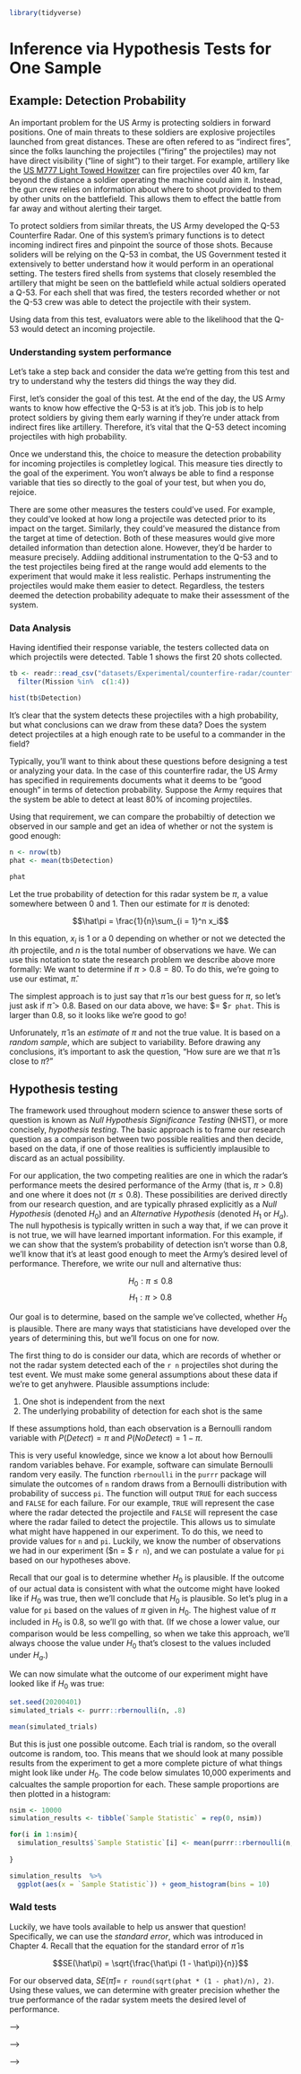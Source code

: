 ```r

library(tidyverse)


```

# Inference via Hypothesis Tests for One Sample {#HT}

<!-- Alternative: -->
<!-- - Define the objective of the experiment -->
<!-- - Select appropriate response variables -->
<!-- - Identify sources of variation -->
<!-- - Choose experimental design -->
<!-- - Perform the test -->
<!-- - Statistically analyze the data -->
<!-- - Draw conclusions -->

## Example:  Detection Probability

An important problem for the US Army is protecting soldiers in forward positions. One of main threats to these soldiers are explosive projectiles launched from great distances. These are often refered to as "indirect fires", since the folks launching the projectiles ("firing" the projectiles) may not have direct visibility ("line of sight") to their target. For example, artillery like the <a href = "https://en.wikipedia.org/wiki/M777_howitzer">US M777 Light Towed Howitzer</a> can fire projectiles over 40 km, far beyond the distance a soldier operating the machine could aim it. Instead, the gun crew relies on information about where to shoot provided to them by other units on the battlefield. This allows them to effect the battle from far away and without alerting their target.

To protect soldiers from similar threats, the US Army developed the Q-53 Counterfire Radar. One of this system's primary functions is to detect incoming indirect fires and pinpoint the source of those shots. Because soliders will be relying on the Q-53 in combat, the US Government tested it extensively to better understand how it would perform in an operational setting. The testers fired shells from systems that closely resembled the artillery that might be seen on the battlefield while actual soldiers operated a Q-53. For each shell that was fired, the testers recorded whether or not the Q-53 crew was able to detect the projectile with their system. 

Using data from this test, evaluators were able to the likelihood that the Q-53 would detect an incoming projectile. 

### Understanding system performance

Let's take a step back and consider the data we're getting from this test and try to understand why the testers did things the way they did. 

First, let's consider the goal of this test. At the end of the day, the US Army wants to know how effective the Q-53 is at it's job. This job is to help protect soldiers by giving them early warning if they're under attack from indirect fires like artillery. Therefore, it's vital that the Q-53 detect incoming projectiles with high probability. 

Once we understand this, the choice to measure the detection probability for incoming projectiles is completley logical. This measure ties directly to the goal of the experiment. You won't always be able to find a response variable that ties so directly to the goal of your test, but when you do, rejoice. 

There are some other measures the testers could've used. For example, they could've looked at how long a projectile was detected prior to its impact on the target. Similarly, they could've measured the distance from the target at time of detection. Both of these measures would give more detailed information than detection alone. However, they'd be harder to measure precisely. Addiing additional instrumentation to the Q-53 and to the test projectiles being fired at the range would add elements to the experiment that would make it less realistic. Perhaps instrumenting the projectiles would make them easier to detect. Regardless, the testers deemed the detection probability adequate to make their assessment of the system.

### Data Analysis

Having identified their response variable, the testers collected data on which projectils were detected. Table 1 shows the first 20 shots collected.


```r
tb <- readr::read_csv("datasets/Experimental/counterfire-radar/counterfire-radar.csv") %>% 
  filter(Mission %in%  c(1:4))

hist(tb$Detection)

```
<!-- Histogram above for "Detect" and "No Detect" using a subset of missions from the dataset -->

It's clear that the system detects these projectiles with a high probability, but what conclusions can we draw from these data? Does the system detect projectiles at a high enough rate to be useful to a commander in the field? 

Typically, you'll want to think about these questions before designing a test or analyzing your data. In the case of this counterfire radar, the US Army has specified in requirements documents what it deems to be "good enough" in terms of detection probability. Suppose the Army requires that the system be able to detect at least 80% of incoming projectiles. 

Using that requirement, we can compare the probabiltiy of detection we observed in our sample and get an idea of whether or not the system is good enough:

```r
n <- nrow(tb)
phat <- mean(tb$Detection)

phat

```

Let the true probability of detection for this radar system be $\pi$, a value somewhere between $0$ and $1$. Then our estimate for $\pi$ is denoted:

$$\hat\pi = \frac{1}{n}\sum_{i = 1}^n x_i$$ 

In this equation, $x_i$ is 1 or a 0 depending on whether or not we detected the $i$th projectile, and $n$ is the total number of observations we have. We can use this notation to state the research problem we describe above more formally:  We want to determine if $\pi > 0.8 = 80%$. To do this, we're going to use our estimat, $\hat \pi$. 

The simplest approach is to just say that $\hat \pi$ is our best guess for $\pi$, so let's just ask if $\hat \pi> 0.8$. Based on our data above, we have:  $\hat\pi = $`r phat`. This is larger than 0.8, so it looks like we're good to go! 

Unforunately, $\hat \pi$ is an *estimate* of $\pi$ and not the true value. It is based on a *random sample*, which are subject to variability. Before drawing any conclusions, it's important to ask the question, "How sure are we that $\hat\pi$ is close to $\pi$?"

## Hypothesis testing

The framework used throughout modern science to answer these sorts of question is known as *Null Hypothesis Significance Testing* (NHST), or more concisely, *hypothesis testing*. The basic approach is to frame our research question as a comparison between two possible realities and then decide, based on the data, if one of those realities is sufficiently implausible to discard as an actual possibility. 

For our application, the two competing realities are one in which the radar's performance meets the desired performance of the Army (that is, $\pi > 0.8$) and one where it does not ($\pi \le  0.8$). These possibilities are derived directly from our research question, and are typically phrased explicitly as a *Null Hypothesis* (denoted $H_0$) and an *Alternative Hypothesis* (denoted $H_1$ or $H_a$). The null hypothesis is typically written in such a way that, if we can prove it is not true, we will have learned important information. For this example, if we can show that the system's probability of detection isn't worse than $0.8$, we'll know that it's at least good enough to meet the Army's desired level of performance. Therefore, we write our null and alternative thus:

$$H_0: \pi \le 0.8$$
$$H_1: \pi > 0.8$$

Our goal is to determine, based on the sample we've collected, whether $H_0$ is plausible. There are many ways that statisticians have developed over the years of determining this, but we'll focus on one for now.

The first thing to do is consider our data, which are records of whether or not the radar system detected each of the `r n` projectiles shot during the test event. We must make some general assumptions about these data if we're to get anyhwere. Plausible assumptions include:

1. One shot is independent from the next
2. The underlying probability of detection for each shot is the same

If these assumptions hold, than each observation is a Bernoulli random variable with $P(Detect) = \pi$ and $P(NoDetect) = 1 - \pi$.

This is very useful knowledge, since we know a lot about how Bernoulli random variables behave. For example, software can simulate Bernoulli random very easily. The function `rbernoulli` in the `purrr` package will simulate the outcomes of `n` random draws from a Bernoulli distribution with probability of success `pi`. The function will output `TRUE` for each success and `FALSE` for each failure. For our example, `TRUE` will represent the case where the radar detected the projectile and `FALSE` will represent the case where the radar failed to detect the projectile. This allows us to simulate what might have happened in our experiment. To do this, we need to provide values for `n` and `pi`. Luckily, we know the number of observations we had in our experiment ($n = $ `r n`), and we can postulate a value for `pi` based on our hypotheses above. 

Recall that our goal is to determine whether $H_0$ is plausible. If the outcome of our actual data is consistent with what the outcome might have looked like if $H_0$ was true, then we'll conclude that $H_0$ is plausible. So let's plug in a value for `pi` based on the values of $\pi$ given in $H_0$. The highest value of $\pi$ included in $H_0$ is $0.8$, so we'll go with that. (If we chose a lower value, our comparison would be less compelling, so when we take this approach, we'll always choose the value under $H_0$ that's closest to the values included under $H_a$.)

We can now simulate what the outcome of our experiment might have looked like if $H_0$ was true:

```r
set.seed(20200401)
simulated_trials <- purrr::rbernoulli(n, .8)

mean(simulated_trials)

```

But this is just one possible outcome. Each trial is random, so the overall outcome is random, too. This means that we should look at many possible results from the experiment to get a more complete picture of what things might look like under $H_0$. The code below simulates 10,000 experiments and calcualtes the sample proportion for each. These sample proportions are then plotted in a histogram:


```r

nsim <- 10000
simulation_results <- tibble(`Sample Statistic` = rep(0, nsim))

for(i in 1:nsim){
  simulation_results$`Sample Statistic`[i] <- mean(purrr::rbernoulli(n, .8))
  
}

simulation_results  %>% 
  ggplot(aes(x = `Sample Statistic`)) + geom_histogram(bins = 10)


```


### Wald tests

Luckily, we have tools available to help us answer that question! Specifically, we can use the *standard error*, which was introduced in Chapter 4. Recall that the equation for the standard error of $\hat\pi$ is 

$$SE(\hat\pi) = \sqrt{\frac{\hat\pi (1 - \hat\pi)}{n}}$$

For our observed data, $SE(\hat\pi) =$ `r round(sqrt(phat * (1 - phat)/n), 2)`. Using these values, we can determine with greater precision whether the true performance of the radar system meets the desired level of performance. 




<!-- Some data comes from a well-designed experiment where a researcher uses sound principles to select units and conduct interventions.   -->

<!-- For example, a mechanical engineer wants to determine which variables influence overall gas mileage of a certain year and model of a car.  Gas mileage would be referred to as the **response** variable for this study.   -->

<!-- After careful consideration, the engineer chooses to investigate a few **explanatory variables**.  They looked at the following **factors** that they believed may affect the overall gas mileage:   -->

<!-- - Tire pressure (low, standard)   -->
<!-- - Octane rating of fuel (regular, midgrade, premium)   -->
<!-- - Type of driving (defensive, aggressive) -->

<!-- They also choose to **control** or hold constant the following variables during the implementation of the study:   -->

<!-- - Weather conditions   -->
<!-- - Route   -->
<!-- - Tire type   -->
<!-- - Past car usage -->

<!-- The engineer randomly selects 24 cars from the assembly line for that year and model of car (we'll learn more about the importance of selecting a representative sample of cars shortly).  Software is used to randomly assign a **treatment** or combination of the factors to each car of the 24 cars.  For instance, low tire pressure, regulare octane fuel, and defensive driving would be a treatement.  The cars would be called the **experimental units** or (EUs) as they are the unit the treatments are assigned to.   -->

<!-- The experiment is run and the gas mileage found for each car.  As the car is being measured we'd refer to the car as the **observational unit**. -->

<!-- This short description exhibits three important concepts in experimental design that we'll come back to many times.   -->


<!-- ```{block2, type = 'definition'} -->

<!-- Experimental Study - researchers manipulate the conditions in which the study is done.   -->

<!-- ``` -->



<!-- Pillars of experimental design: (Put an outer block around this)    -->

<!-- ```{block2, type = 'definition'} -->

<!--  - Randomization - treatments are randomly assigned to the experimental units    -->

<!-- ``` -->
<!-- ```{block2, type = 'definition'} -->

<!--  - Replication - multiple (independent) experimental units are assigned the same treatment   -->

<!-- ``` -->
<!-- ```{block2, type = 'definition'} -->

<!--  - Control - study conditions are held constant where possible to reduce variability in the response     -->

<!-- ``` -->


<!-- ### Data from Observational Studies   -->

<!-- Some data comes from an observational study where the researcher collects data without imposing any changes.    -->

<!-- For example, an economist wants to investigate the effects of recently added tariffs on agricultural products to the amount and value of such products that are traded between the United States and Asia.  This study would have two **response** variables, amount and value of each product traded between the two parties.   -->

<!-- In order to take into account season variation and time of year, the economist decides to compare the two response variables from the current year - 6 months worth of data - to the *average* values of the two response variables during the same 6 month periods for the past 5 years.  We would refer to the time frame of the data as an **explanatory variable**.  This time frame could be labeled to take on one of two values: no-tariff (past) or tariff (current).   -->

<!-- The researcher obtains the data from the census bureau and conducts their analysis.   -->

<!-- Notice that the researcher, while certainly being actively involved in the careful consideration of the data to be collected, does not actively intervene or impose a change.  This is the key component of an observational study.   -->

<!-- ```{block2, type = 'definition'} -->

<!-- Observational Study - researchers collects data without imposing any changes on the study environment.      -->

<!-- ``` -->


<!-- ### Observational vs Experimental   -->

<!-- You may have noticed that both types of studies have some things in common.  For instance, both studies have **response** (??? so I was thinking about maybe bolding most stats words as we go to point them out to students... thoughts???) variables that characterizes the performance of the study in some sense.  Importantly, these response variables have variation.  That is, observing the variable is non-deterministic even under identical situations.  There are also **explanatory variables** that the researcher is interested in with regard to their relationship with the response variable.   -->

<!-- Beyond that, both studies hope to make conclusions about a larger group using data.  This is the idea of **statistical inference** (??? Do we want to talk about the differences between prediction and inference here? - later???).  More formally the group of values, items, or individuals defines the a **population** of interest and the data collected represents the **sample**.  For the gas mileage example, the population would be all cars of the year and make in question and the sample would be the data on the 24 cars.  For the tariff example, the population would be a **conceptual population** of all future agricultural products traded between the United States and Asia and the sample would be the information from the six years of trade data.    -->

<!-- ```{block2, type = "definition"} -->

<!-- Population - (Possibly conceptual) group of units of interest   -->

<!-- ``` -->
<!-- ```{block2, type = "definition"} -->

<!-- Sample - Subset of the population on which we observe data   -->

<!-- ``` -->
<!-- ```{block2, type = "definition"} -->

<!-- Statistical Inference - Process of using sample data to make statements or claims about a population (???Usually with the goal of determing which variables are important for a response???)   -->

<!-- ``` -->

<!-- Both of these studies had to determine how to obtain their observations.  For the experiment, 24 cars were used.  For the observational study, six years of data were collected.  How this data is collected can be extremely important in terms of the types of conclusions that can be made.  Data needs to be **unbiased** and **representative** of the population in which the researcher hopes to make inference otherwise the conclusions made are likely invalid.  We'll discuss the idea of what makes a good and bad **sampling scheme** later.  -->

<!-- The major difference between the two studies was the active (experimental) and passive (observational) roles played by the researcher.  This difference is also of vital importance to the types of conclusions that can be made from the study.  A well-designed experiment can often infer causation to the treatments where an observational study cannot.   -->

<!-- The conclusions a researcher can make based on how the data were collected and the type of study are outlined in the table below.  (??? Probably just remake this table ourselves with our own words.  This isn't exactly 'their' original thought or something we need to attribute. ???) -->

<!-- ```{r scopeTable, out.width="650px", fig.cap="Scope of Inference, cite: Khan Academy", echo = FALSE} -->
<!-- knitr::include_graphics("img/ScopeOfInferenceTable.png") -->
<!-- ``` -->

<!-- Doing an observational study doesn't mean that your study is bad!  An observational study is sometimes done out of necessity when an experiment wouldn't be ethical or feasible.  For the tariff example, there really isn't a way to conduct an experiment.  If we wanted to design an experiment to see if smoking causes lung cancer, that would be unethical because we can't force people to smoke.  The key point is that the implications we can draw will differ greatly between experimental and observational studies and will depend heavily on the quality (in relation to the population) of the data you have.    -->


<!-- ### The Role of Statistics   -->

<!-- Statistics is the science of learning from data.  It encompasses the collection of data, the design of an experiment, the summarization of data, and the modeling or analysis used in order to make a decision or further scientific knowledge. (???I feel like this definition doesn't quite get the sampling part right or maybe the holistic process or something - update as needed! JP???)   -->

<!-- ```{block2, type = "definition"} -->
<!-- (This will be changed to a different style of callout - maybe "note"?) -->

<!-- Statistics in every day use usually refers to simply summaries about data (means/averages, proportions, or counts).   -->

<!-- Statistics as a field encompasses a much larger range of ideas including how to collect data, model data, and make decisions or come to conclusions when faced with uncertainty.   -->

<!-- ``` -->

<!-- **Statistical methods are needed because data is variable.**  If we again collected data about the gas mileage of vehicles under the exact same study conditions we'll get slightly different results.  If we observed another six month period of trade data we'll see different amounts and values.  Accounting for this variability in data is a key component of a statistical analysis.    -->

<!-- Generally, one should try to take a holistic view of a study.  Before any data is collected it is vital to understand the goals and background of the study.  These will inform the data you ideally want to collect as well as the data that you are able to collect - which may need to act as a proxy.  A plan should be determined for the actual collection and storing of the data.  The entire study design will then inform the statistical analysis and conclusions that can be drawn.   -->

<!-- Taking this bigger picture view of the problem, we can usually follow these steps (we'll try to follow these throughout the book!):   -->

<!-- - Define the objective of the experiment and understand the background (Objective & Background)     -->
<!-- - Select appropriate response variables (Response)   -->
<!-- - Identify sources of variation (Sources of Variation)   -->
<!-- - Choose experimental design (if applicable) (Experimental Design)   -->
<!-- - Perform the test/collect the data (??? not sure how to shorten that to make it make sense ???)  -->
<!-- - Statistically analyze the data (Analysis)   -->
<!-- - Draw conclusions (Conclusions)   -->

<!-- We'll focus on this entire process and mostly investigate designed experiments.  We attempt to tackle each topic in this text with a problem-based approach.  That is, we identify a real-world problem and discuss the relevant statistical ideas in context.  Summaries at the end of each chapter recap the main statistical ideas.   -->


<!-- ## Marketing Example   -->

<!-- ### Experiment Background   -->

<!-- Marketing example.  Goal to describe the customers, how they tend to purchase/shop, and maybe find some shared qualities in order to adverstise curated packages to folks. -->

<!-- Define basic things like population, parameters, statistics, and sample. -->

<!-- Discuss conceptual vs actual populations and when we might care about one or the other.  Our "sample" is really a bit of data from the conceptual population.  Or we could consider it as the population and we just want to describe it.  -->

<!-- ### Selecting Response Variables -->

<!-- We don't get to choose the variables here as the analytics company gives us what they deem important.  We can however still think critically about what is important.  Marketing example with data such as Clicks, Impressions, Total Revenue, Total Spent, Average Order Value, Sport, Time of visit/purchase, Campaigns running, etc. -->

<!-- ### Identifying Sources of Variation  -->

<!-- Consider variables linked to the user.  Age, other accounts, etc.   -->

<!-- ### Choose an Experimental Design <!-- Is this intended to include any sampling considerations?--> -->

<!-- Discuss our "sampling" scheme vs a random sample.  This seems like a case where we aren't doing a "good" scheme but not much else could be done...   -->

<!-- Maybe talk about how in the future you could do alternate email ads or something and do an AB type study. -->


<!-- ### Peform the Test  <!-- Wait, does this mean to actually execute the experiment? --> -->

<!-- Get the data from google analytics or whatever, have a plan for updating each month? -->

<!-- ### Look at the Data  <!-- I think we need to add this as a much needed step!  If nothing else than for data validation.  I'm assuming perform the test now means collect the data. Perhaps this could fall into the Statistically analyze the data part though... Might be good to separate out the exploring/validating part though.  --> -->

<!-- Careful discussion of not selecting a modeling technique based on this unless it is a pilot study or an exploratory study else we have increased our nominal type I error rate...  -->

<!-- (sometimes EDA sometimes data validation only/cleaning - more formal experiments) -->

<!-- Spend a lot of time here talking about graphs of different types.  Sample means, sample variances, etc. -->

<!-- Discuss population curves vs sample histograms and the relationship. -->

<!-- ### Statistically Analyze the Data   -->

<!-- New variables as functions of old? -->

<!-- Not a formal test here but comparisons of interest etc. -->

<!-- ### Draw conclusions -->

<!-- What actionable things have we found?  Likely some trends to investigate further.  Perhaps run an experiment to formally see if some alteration can be effective.   -->

<!-- What can we conclude realistically from this data?  To what population are we talking?   -->


<!-- ## Statistical Testing Ideas   -->

<!-- ### Experiment Background  -->

<!-- This example would lend itself to a reasonably easy randomization test or simulation based test.  Maybe an AB type study where we swap labels and do that with a nice visual. -->

<!-- Maybe third example with simulation test. -->

<!-- ### Selecting Response Variables -->


<!-- ### Identifying Sources of Variation  -->


<!-- ### Choose an Experimental Design  -->

<!-- Good discussion of what makes a good sampling design.  Maybe a statified example like the river and selecting houses example as a quick expose of the issues with not doing a truly random sampling technique. -->

<!-- Basics of experimental design (randomization, replication, error control ideas). -->

<!-- Recap benefits of doing an experiment vs an observational study. -->

<!-- ### Peform the Test   -->

<!-- ### Explore the Data   -->

<!-- NHST paradigm with false discovery? -->

<!-- ### Statistically Analyze the Data   -->


<!-- ### Draw conclusions -->



<!-- ## Software -->

<!-- ### R -->


<!-- ```{r, include= F} -->
<!-- library(tidyverse) -->

<!-- tb <- tibble(x = seq(-4, 4, length.out = 1000)) %>%  -->
<!--   mutate(y = dnorm(x)) -->

<!-- aoc <- tb %>% filter(x < -1) -->

<!-- ``` -->


<!-- For each built-in distribution in R (Normal, Bernoulli, Binomial, Student's t, etc.), `R` has four basic functions. We'll go through them here and discuss briefly their uses.  -->

<!-- ## Finding a specific value from a Probability Distribution Function or Probability Mass Function -->

<!-- For the normal distribution, this is `dnorm()`. In the plot below, the red point is the point along the distribution function of a standard normal when `x = -1`. By input `dnorm(-1)`, `R` evaluates the function and returns `r dnorm(-1)`. -->

<!-- ```{r, echo = F} -->
<!-- tb %>%  -->
<!--   ggplot(aes(x = x, y = y)) + geom_line() + -->
<!--   theme_bw() + -->
<!--   geom_point(data = tibble(x = -1, y = dnorm(-1)), size = 3, color = "red")  -->

<!-- dnorm(-1) -->
<!-- ``` -->

<!-- I mostly use this for discrete random variables, like `dbinom()`, since those probability values  are more often meaningful on their own (i.e., without integrating). -->


<!-- ## Finding the area under the curve -->

<!-- `pnorm(q)` returns the area under the normal curve up to some value on the x-axis,  `q`.  This is good for finding p-values when you have a critical value, `q`. -->


<!-- ```{r, echo = F} -->
<!-- tb %>%  -->
<!--   ggplot(aes(x = x, y = y)) + geom_line() + -->
<!--   theme_bw() + -->
<!--   geom_area(data = aoc)  -->
<!-- ``` -->

<!-- ```{r} -->

<!-- pnorm(-1) -->

<!-- ``` -->


<!-- ## Finding quantiles of distributions -->

<!-- `qnorm(p)` returns the value along the x-axis such that the area under the normal up to that point is equal to `p`. The example below illustrates how you'd get the critical value for the lower bound of a 95% confidence interval based off a Normal approximation.  -->

<!-- ```{r, echo = F} -->

<!-- aoc <- tb %>% filter(x < qnorm(.025)) -->

<!-- tb %>%  -->
<!--   ggplot(aes(x = x, y = y)) + geom_line() + -->
<!--   theme_bw() + -->
<!--   geom_area(data = aoc, fill = "gray") +  -->
<!--   geom_point(data = tibble(x = qnorm(.025), y = 0), size = 3, color = "red")  -->
<!-- ``` -->



<!-- ```{r} -->
<!-- qnorm(0.025) -->
<!-- ``` -->

<!-- This is useful when you want to find, for example, a critical value to build a confidence interval or test a hypothesis.  -->

<!-- ## Generating random numbers -->

<!-- The last function in this set is `rnorm()`, and it doesn't really go with the rest. This function generates random variables based on the distribution you give it. Quite useful for doing simulation studies and the like, but it rarely comes up when you're doing inference.  -->

<!-- ## Other distributions -->

<!-- `R` has a lot of built in distributions, including the Binomial (`pbinom()`), Student's t (`pt()`), the Chi-square (`pchisq()`), the F-distribution, (`pf()`), the Beta (`pbeta()`), and the Gamma (`pgamma()`). They all have functions similar to the ones listed above that behave in similar ways, though note that the way parameters are input to these functions can be weird. Make sure to read the notation! -->


<!-- The implications for the conclusions that can be made from a set of data varies greatly with the quality of the data and study design.   -->


<!-- - Frame still with question of interest.  Maybe pilot study or study where we mainly care about summary stats.
 - How does data look in the wild and how do we deal with it in the wild.  How could it be modeled via distributions?  Sample representing the larger group.
 - Not too much math here, save that for later mostly.
 - Simulation/Randomization based hypothesis testing. 
. 
.
Thoughts:
Inference ideas - pop, sample, etc.
how we get our units important
  SRS
Good vs bad sampling and the traits
experiment ideas/fundamentals
  CRD
can do experiment or observational
conclusions to make from those (matrix of things)
.
Sample of Random Variable's realizations, sample distribution vs populaton, modeling ideas
Approx probabilities and quantiles vs theoretical
Summaries of distributions (center, spread, graphs)
.
Components of a research study or maybe the general process of a research study
Things to do before and after data collection
Real vs conceptual populations (finite vs infinite)
-->
